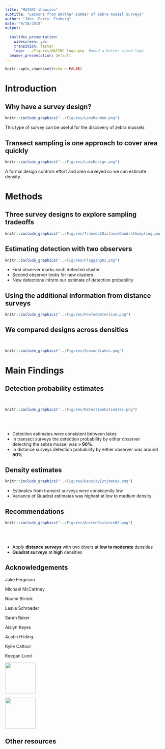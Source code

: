 ```yaml
---
title: "MAISRC showcase"
subtitle: "Lessons from another summer of zebra mussel surveys"
author: "John 'Farty' Fieberg"
date: "9/18/2019"
output:
  
  ioslides_presentation:
    widescreen: yes
    transition: faster
    logo: ../Figures/MAISRC_logo.png  #need a better sized logo 
  beamer_presentation: default
---
```


<!--
John's outline
I. Introduction (objectives) 1 or 2 slides on why its important to collect data using statistically rigorous sampling designs (to be able to generalize to the whole lake, repeatability, comparisons over space/time that account for differences in detection/observers).
II. Methods:   2- 3 slides, mainly highlighting methods from year 2 sampling effort:  2 divers using SCUBA, role of primary/secondary diver,  process of marking mussels, different designs (double observer, quadrat)
#III. Analysis: maybe 1 slide covering the basics of distance sampling (e.g., perhaps using the "Pooled Detections" plot from the vignette). 
IV. Main findings: detection rates were low (< 0.4), depended on distance from transect, observer, plant cover, sampling efficiencies versus method (quadrat vs. double-observer methods); we should also provide estimates and SEs for the lakes we sampled.
V. Recommendations:  use 2 divers, transects vs. quadrats depending on density
VI. Where to find more: briefly highlight website, tutorial, google forms, training video and provide links.
--> 

```r
knitr::opts_chunk$set(echo = FALSE)
```


# Introduction

## Why have a survey design?

```r
knitr::include_graphics("../Figures/LakeRandom.png")
```

This type of survey can be useful for the discovery of zebra mussels

## Transect sampling is one approach to cover area quickly 

```r
knitr::include_graphics("../Figures/LakeDesign.png")
```

A formal design controls effort and area surveyed so we can estimate density.

# Methods

## Three survey designs to explore sampling tradeoffs
```r
knitr::include_graphics("../Figures/TransectDistanceQuadratSampling.png")
```

## Estimating detection with two observers
<div class="columns-2">
```r
knitr::include_graphics("../Figures/Flagging03.png")
```

* First observer marks each detected cluster
* Second observer looks for new clusters
* New detections inform our estimate of detection probability

</div>

## Using the additional information from distance surveys
```r
knitr::include_graphics("../Figures/PooledDetection.png")
```

## We compared designs across densities

\

```r
knitr::include_graphics("../Figures/Season2Lakes.png")
``` 


# Main Findings

## Detection probability estimates
\

<div class="columns-2">
```r
knitr::include_graphics("../Figures/DetectionEstimates.png")
```

\
\

* Detection estimates were consistent between lakes
* In transect surveys the detection probability by either observer detecting the zebra mussel was **> 90\%**.
* In distance surveys detection probability by either observer was around **50\%**

</div>

## Density estimates
```r
knitr::include_graphics("../Figures/DensityEstimates.png")
```

* Estimates from transect surveys were consistently low
* Variance of Quadrat estimates was highest at low to medium density

## Recommendations


<div class="columns-2">
```r
knitr::include_graphics("../Figures/AustenDistance02.png")
```

\
\

* Apply **distance surveys** with two divers at **low to moderate** densities
* **Quadrat surveys** at **high** densities

</div>

## Acknowledgements
<div class="columns-2">

Jake Ferguson

Michael McCartney

Naomi Blinick

Leslie  Schroeder

Sarah Baker

Aislyn Keyes

Austin Hilding

Kylie Cattoor

Keegan Lund



<img src="../Figures/TrustFund.jpg" height="100">

<img src="../Figures/MAISRC_logo.png" height="100">


</div>
## Other resources


